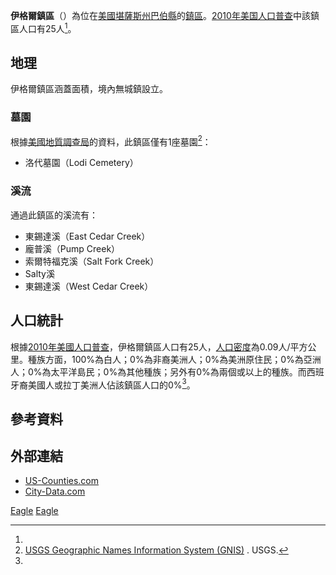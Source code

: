 {{noteTA
|G1=USState
}}
{{Infobox settlement
|official_name = 伊格爾鎮區
|native_name = Eagle Township
|settlement_type = 鎮區
|image_map = Map highlighting Eagle Township, Barber County, Kansas.svg
|map_caption = 伊格爾鎮區在巴伯縣的位置
|coordinates_display = inline,title
|coordinates_region = US-KS
|subdivision_type = [[世界政區索引|國家]]
|subdivision_name = [[美国|美国]]
|subdivision_type1 = [[美國行政區劃|州]]
|subdivision_name1 = [[堪薩斯州|堪薩斯州]]
|subdivision_type2 = [[堪萨斯州行政区划|縣]]
|subdivision_name2 = [[巴伯縣_(堪薩斯州)|巴伯縣]]
|area_total_km2 = 289.73
|area_land_km2 = 289.62
|area_water_km2 = 0.11
|area_total_sq_mi = 111.87
|area_land_sq_mi = 111.82
|area_water_sq_mi = 0.04
|area_water_percent = 0.04
|population_as_of = [[2010年美国人口普查|2010]]
|population_footnotes = <ref name=census>{{cite web|url=http://www.census.gov/geo/www/gazetteer/gazetteer2010.html|title=2010 Census Gazetteer Files|publisher=[[美国人口调查局|美国人口调查局]]|accessdate=2016-02-23|archive-url=https://web.archive.org/web/20121021075704/http://www.census.gov/geo/www/gazetteer/gazetteer2010.html|archive-date=2012-10-21|dead-url=yes}}</ref>
|population_total = 25
|population_density_km2 = auto
|elevation_footnotes = 
|elevation_m = 519
|elevation_ft = 1703
|latd = 37
|latm = 12
|lats = 20
|latNS = N
|longd = 98
|longm = 41
|longs = 16
|longEW = W
|postal_code_type =
|postal_code = 
|blank_name = [[地名信息系统|GNIS]] feature ID
|blank_info = [http://geonames.usgs.gov/pls/gnispublic/f?p=gnispq:3:::NO::P3_FID:0470475 0470475]
|website = 
|footnotes = 
}}

'''伊格爾鎮區'''（{{lang-en|'''Eagle Township'''}}）為位在[[美國|美國]][[堪薩斯州|堪薩斯州]][[巴伯縣_(堪薩斯州)|巴伯縣]]的[[行政鎮區|鎮區]]。[[2010年美国人口普查|2010年美国人口普查]]中該鎮區人口有25人<ref name=census/>。

==地理==
伊格爾鎮區涵蓋面積{{convert|289.73|km2|sqmi}}，境內無城鎮設立。

===墓園===
根據[[美國地質調查局|美國地質調查局]]的資料，此鎮區僅有1座墓園<ref>[http://geonames.usgs.gov/domestic/index.html USGS Geographic Names Information System (GNIS)] {{Wayback|url=http://geonames.usgs.gov/domestic/index.html |date=20190428150204 }}. USGS.</ref>：
*洛代墓園（Lodi Cemetery）

===溪流===
通過此鎮區的溪流有：
*東錫達溪（East Cedar Creek）
*龐普溪（Pump Creek）
*索爾特福克溪（Salt Fork  Creek）
*Salty溪
*東錫達溪（West Cedar Creek）

==人口統計==
根據[[2010年美國人口普查|2010年美國人口普查]]，伊格爾鎮區人口有25人，[[人口密度|人口密度]]為0.09人/平方公里。種族方面，100%為白人；0%為非裔美洲人；0%為美洲原住民；0%為亞洲人；0%為太平洋島民；0%為其他種族；另外有0%為兩個或以上的種族。而西班牙裔美國人或拉丁美洲人佔該鎮區人口的0%<ref name=census/>。

==參考資料==
{{reflist}}

==外部連結==
* [https://web.archive.org/web/20080723112151/http://www.us-counties.com/localgov/kansas.html US-Counties.com]
* [http://www.city-data.com/township/Eagle-Barber-KS.html City-Data.com] {{Wayback|url=http://www.city-data.com/township/Eagle-Barber-KS.html |date=20121021170405 }}

{{巴伯縣 (堪薩斯州)}}

[[Category:巴伯縣鎮區_(堪薩斯州)|Eagle]]
[[Category:堪薩斯州鎮區|Eagle]]